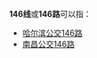 {{线路名消歧义}}
'''146线'''或'''146路'''可以指：
* [[哈尔滨公交146路|哈尔滨公交146路]]
* [[南昌公交146路|南昌公交146路]]

{{disambig|cat=四字路线名消歧义}}